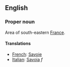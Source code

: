 ==English==

===Proper noun===

Area of south-eastern [[France]].

====Translations====

*[[French]]: [[Savoie]]
*[[Italian]]: [[Savoia]] ''f''